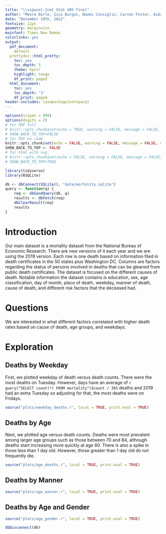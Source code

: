 ```yaml
---
title: "\\vspace{-2cm} Stat 405 Final"
author: "Meera Borle, Isis Burgos, Naomi Consiglio, Carson Foster, Aidan Gerber"
date: "December 10th, 2022"
fontsize: 12pt
geometry: margin=1in
mainfont: Times New Roman
colorlinks: yes
output:
  pdf_document:
    default
  prettydoc::html_pretty:
    toc: yes
    toc_depth: 3
    theme: hpstr
    highlight: tango
    df_print: paged
  html_document:
    toc: yes
    toc_depth: '3'
    df_print: paged
header-includes: \usepackage{setspace}
---
```

\doublespacing
```r
options(scipen = 999)
options(digits = 2)
# for PDF full
# knitr::opts_chunk$set(echo = TRUE, warning = FALSE, message = FALSE, dev = 'png')
# SHOW_BACK_TO_TOP=FALSE
# for PDF no code
knitr::opts_chunk$set(echo = FALSE, warning = FALSE, message = FALSE, dev = "png", results = "hide", out.width = "100%", fig.align = "center", dpi = 300)
SHOW_BACK_TO_TOP <- FALSE
# for html with svg
# knitr::opts_chunk$set(echo = FALSE, warning = FALSE, message = FALSE, dev = 'svglite', out.width="100%")
# SHOW_BACK_TO_TOP=TRUE
```

```r
library(tidyverse)
library(RSQLite)
```

```r
db <- dbConnect(SQLite(), "data/mortality.sqlite")
query <- function(q) {
    req <- dbSendQuery(db, q)
    results <- dbFetch(req)
    dbClearResult(req)
    results
}
```
# Introduction
Our main dataset is a mortality dataset from the National Bureau of Economic Research. There are new versions of it each year and we are using the 2019 version. Each row is one death based on information filed in death certificates in the 50 states plus Washington DC. Columns are factors regarding the status of persons involved in deaths that can be gleaned from public death certificates. The dataset is focused on the different causes of death. Notable information the dataset contains is education, sex, age classification, day of month, place of death, weekday, manner of death, cause of death, and different risk factors that the deceased had.

# Questions
We are interested in what different factors correlated with higher death rates based on cause of death, age groups, and weekdays.

# Exploration
## Deaths by Weekday
First, we plotted weekday of death versus death counts. There were the most deaths on Tuesday. However, days have an average of `r query("SELECT count(*) FROM mortality")$count / 365` deaths and 2019 had an extra Tuesday so adjusting for that, the most deaths were on Fridays.

```r
source("plots/weekday_deaths.r", local = TRUE, print.eval = TRUE)
```

## Deaths by Age
Next, we plotted age versus death counts. Deaths were most prevalent among larger age groups such as those between 70 and 84, although deaths start increasing more quickly at age 60. There is also a spike in those less than 1 day old. However, those greater than 1 day old do not frequently die.

```r
source("plots/age_deaths.r", local = TRUE, print.eval = TRUE)
```

## Deaths by Manner
```r
source("plots/age_manner.r", local = TRUE, print.eval = TRUE)
```

## Deaths by Age and Gender
```r
source("plots/age_gender.r", local = TRUE, print.eval = TRUE)
```


```r
dbDisconnect(db)
```